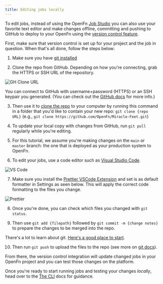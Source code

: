 ```yaml
---
title: Editing jobs locally
---
```


To edit jobs, instead of using the OpenFn
[Job Studio](/documentation/jobs/job-studio) you can also use your favorite text
editor and make changes offline, committing and pushing to GitHub to deploy to
your OpenFn using the
[version control feature](/documentation/manage/platform-mgmt/#github-version-control).

First, make sure that version control is set up for your project and the job in
question. When that's all done, follow the steps below:

1. Make sure you have
   [git installed](https://git-scm.com/book/en/v2/Getting-Started-Installing-Git)

2. Clone the repo from GitHub. Depending on how you're connecting, grab the
   HTTPS or SSH URL of the repository.

![GH Clone URL](/img/git_clone_url.png)

<Tip>

You can connect to GitHub with username+password (HTTPS) or an SSH keypair you
generated. (You can check out the
[GitHub docs](https://docs.github.com/en/get-started/getting-started-with-git/about-remote-repositories)
for more info.)

</Tip>

3. Then use it to
   [clone the repo](https://docs.github.com/en/repositories/creating-and-managing-repositories/cloning-a-repository)
   to your computer by running this command in a folder that you'd like to
   contain your new repo: `git clone {repo URL}` (e.g.,
   `git clone https://github.com/OpenFn/Miracle-Feet.git`)

4. To update your local copy with changes from GitHub, run `git pull` regularly
   while you're editing.

5. For this tutorial, we assume you're making changes on the `main` or `master`
   branch: the one that is deployed as your production system to OpenFn.

6. To edit your jobs, use a code editor such as
   [Visual Studio Code](https://code.visualstudio.com/download).

![VS Code](/img/edit_job_vscode.png)

7. Make sure you install the
   [Prettier VSCode Extension](https://marketplace.visualstudio.com/items?itemName=esbenp.prettier-vscode)
   and set is as default formatter in Settings as seen below. This will apply
   the correct code formatting to the files you change.

![Prettier](/img/prettier.png)

8. Once you're done, you can check which files you changed with `git status`.

9. Then use `git add {filepath}` followed by `git commit -m {change notes}` to
   prepare the changes to be merged into the repo.

<Tip>

There's a lot to learn about git.
[Here's a good place to start](https://github.com/git-guides/git-commit).

</Tip>

10. Then run `git push` to upload the files to the repo (see more on
    [git docs](https://github.com/git-guides/git-push)).

From there, the version control integration will update changed jobs in your
OpenFn project and you can test those changes on the platform.

Once you're ready to start running jobs and testing your changes _locally_, head
over to the [The CLI](/documentation/cli) docs for guidance.
